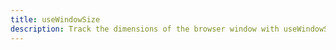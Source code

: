 ---
title: useWindowSize
description: Track the dimensions of the browser window with useWindowSize.
---

<ComponentPreview name="hooks/use-window-size" />
